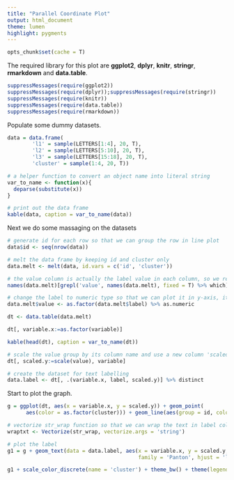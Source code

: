 ```yaml
---
title: "Parallel Coordinate Plot"
output: html_document
theme: lumen
highlight: pygments
---
```


```r
opts_chunk$set(cache = T)
```

The required library for this plot are **ggplot2**, **dplyr**, **knitr**, **stringr**, **rmarkdown** and **data.table**.

```r
suppressMessages(require(ggplot2))
suppressMessages(require(dplyr));suppressMessages(require(stringr))
suppressMessages(require(knitr))
suppressMessages(require(data.table))
suppressMessages(require(rmarkdown))
```

Populate some dummy datasets.

```r
data = data.frame(
        'l1' = sample(LETTERS[1:4], 20, T), 
        'l2' = sample(LETTERS[5:10], 20, T),
        'l3' = sample(LETTERS[15:18], 20, T), 
        'cluster' = sample(1:4, 20, T))

# a helper function to convert an object name into literal string
var_to_name <- function(x){
  deparse(substitute(x))
}

# print out the data frame
kable(data, caption = var_to_name(data))

```

Next we do some massaging on the datasets

```r
# generate id for each row so that we can group the row in line plot
data$id <- seq(nrow(data))

# melt the data frame by keeping id and cluster only
data.melt <- melt(data, id.vars = c('id', 'cluster'))

# the value column is actually the label value in each column, so we rename it as 'label'
names(data.melt)[grepl('value', names(data.melt), fixed = T) %>% which] = 'label'

# change the label to numeric type so that we can plot it in y-axis, it would be our data label
data.melt$value <- as.factor(data.melt$label) %>% as.numeric

dt <- data.table(data.melt)

dt[, variable.x:=as.factor(variable)]

kable(head(dt), caption = var_to_name(dt))

# scale the value group by its column name and use a new column 'scaled' to store it
dt[, scaled.y:=scale(value), variable]

# create the dataset for text labelling
data.label <- dt[, .(variable.x, label, scaled.y)] %>% distinct
```

Start to plot the graph.

```r

g = ggplot(dt, aes(x = variable.x, y = scaled.y)) + geom_point(
      aes(color = as.factor(cluster))) + geom_line(aes(group = id, color = as.factor(cluster)))

# vectorize str_wrap function so that we can wrap the text in label column if its too long
wraptxt <- Vectorize(str_wrap, vectorize.args = 'string')

# plot the label
g1 = g + geom_text(data = data.label, aes(x = variable.x, y = scaled.y, label = wraptxt(label, width = 10)), 
                                          family = 'Panton', hjust = 'left', nudge_x = .02, size = 3)

g1 + scale_color_discrete(name = 'cluster') + theme_bw() + theme(legend.key = element_rect(color = NA))
```



